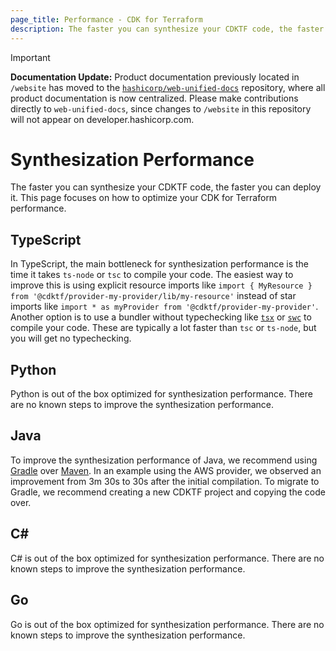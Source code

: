 ```yaml
---
page_title: Performance - CDK for Terraform
description: The faster you can synthesize your CDKTF code, the faster you can deploy it. Learn how to optimize your CDK for Terraform performance.
---
```


> [!IMPORTANT]  
> **Documentation Update:** Product documentation previously located in `/website` has moved to the [`hashicorp/web-unified-docs`](https://github.com/hashicorp/web-unified-docs) repository, where all product documentation is now centralized. Please make contributions directly to `web-unified-docs`, since changes to `/website` in this repository will not appear on developer.hashicorp.com.

# Synthesization Performance

The faster you can synthesize your CDKTF code, the faster you can deploy it.
This page focuses on how to optimize your CDK for Terraform performance.

## TypeScript

In TypeScript, the main bottleneck for synthesization performance is the time it takes `ts-node` or `tsc` to compile your code.
The easiest way to improve this is using explicit resource imports like `import { MyResource } from '@cdktf/provider-my-provider/lib/my-resource'` instead of star imports like `import * as myProvider from '@cdktf/provider-my-provider'`.
Another option is to use a bundler without typechecking like [`tsx`](https://github.com/esbuild-kit/tsx) or [`swc`](https://swc.rs/) to compile your code. These are typically a lot faster than `tsc` or `ts-node`, but you will get no typechecking.

## Python

Python is out of the box optimized for synthesization performance. There are no known steps to improve the synthesization performance.

## Java

To improve the synthesization performance of Java, we recommend using [Gradle](https://gradle.org/) over [Maven](https://maven.apache.org/). In an example using the AWS provider, we observed an improvement from 3m 30s to 30s after the initial compilation. To migrate to Gradle, we recommend creating a new CDKTF project and copying the code over.

## C#

C# is out of the box optimized for synthesization performance. There are no known steps to improve the synthesization performance.

## Go

Go is out of the box optimized for synthesization performance. There are no known steps to improve the synthesization performance.
